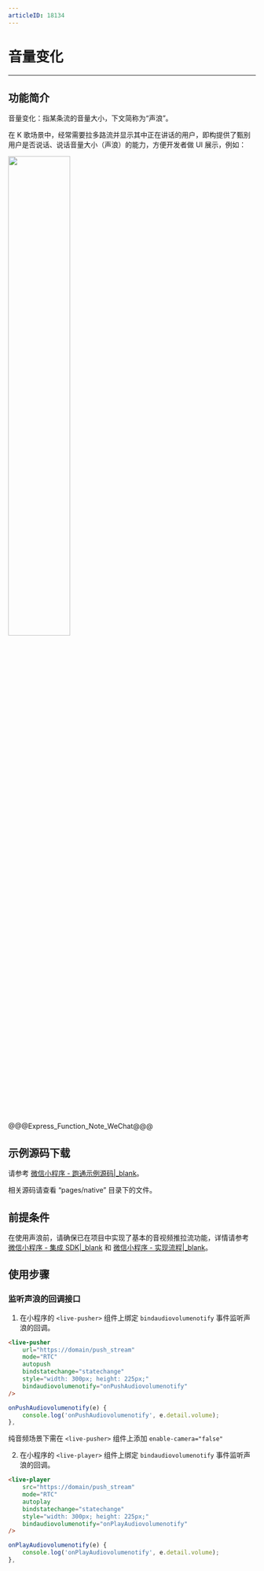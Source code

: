 ```yaml
---
articleID: 18134
---
```

<style>
table th:nth-of-type(1) { min-width: 300px; }
table th:nth-of-type(2) { min-width: 300px; }
</style>

# 音量变化

- - -

## 功能简介

音量变化：指某条流的音量大小，下文简称为“声浪”。

在 K 歌场景中，经常需要拉多路流并显示其中正在讲话的用户，即构提供了甄别用户是否说话、说话音量大小（声浪）的能力，方便开发者做 UI 展示，例如：

<img src="/Pics/Android/ZegoLiveRoom/SoundLevel.png" width="50%">

@@@Express_Function_Note_WeChat@@@

## 示例源码下载

请参考 [微信小程序 - 跑通示例源码\|_blank](!DownloadDemo_WeChat)。

相关源码请查看 “pages/native” 目录下的文件。

## 前提条件

在使用声浪前，请确保已在项目中实现了基本的音视频推拉流功能，详情请参考 [微信小程序 - 集成 SDK\|_blank](!SDK_Integration_WeChat) 和 [微信小程序 - 实现流程\|_blank](!Solution_Implementation_WeChat)。

## 使用步骤

### 监听声浪的回调接口

1. 在小程序的 `<live-pusher>` 组件上绑定 `bindaudiovolumenotify` 事件监听声浪的回调。 

```html
<live-pusher 
    url="https://domain/push_stream" 
    mode="RTC" 
    autopush 
    bindstatechange="statechange" 
    style="width: 300px; height: 225px;" 
    bindaudiovolumenotify="onPushAudiovolumenotify"
/>
```
```javascript
onPushAudiovolumenotify(e) {
    console.log('onPushAudiovolumenotify', e.detail.volume);
},
```

<div class="mk-warning">

纯音频场景下需在 `<live-pusher>` 组件上添加 `enable-camera="false"`  
</div>



2. 在小程序的 `<live-player>` 组件上绑定 `bindaudiovolumenotify` 事件监听声浪的回调。

```html
<live-player 
    src="https://domain/push_stream" 
    mode="RTC" 
    autoplay 
    bindstatechange="statechange" 
    style="width: 300px; height: 225px;" 
    bindaudiovolumenotify="onPlayAudiovolumenotify"
/>
```
```javascript
onPlayAudiovolumenotify(e) {
    console.log('onPlayAudiovolumenotify', e.detail.volume);
},
```
